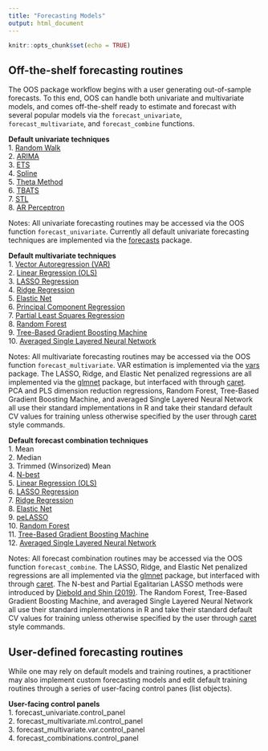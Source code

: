 ```yaml
---
title: "Forecasting Models"
output: html_document
---
```


```r
knitr::opts_chunk$set(echo = TRUE)
```

## Off-the-shelf forecasting routines
The OOS package workflow begins with a user generating out-of-sample forecasts. To this end, OOS can handle both univariate and multivariate models, and comes off-the-shelf ready to estimate and forecast with several popular models via the `forecast_univariate`, `forecast_multivariate`, and `forecast_combine` functions.

**Default univariate techniques**  
1. [Random Walk](https://www.rdocumentation.org/packages/forecast/versions/8.13/topics/rwf)   
2. [ARIMA](https://www.rdocumentation.org/packages/forecast/versions/8.13/topics/auto.arima)  
3. [ETS](https://www.rdocumentation.org/packages/forecast/versions/8.13/topics/ets)    
4. [Spline](https://www.rdocumentation.org/packages/forecast/versions/8.13/topics/spline)  
5. [Theta Method](https://www.rdocumentation.org/packages/forecast/versions/8.13/topics/thetaf)  
6. [TBATS](https://www.rdocumentation.org/packages/forecast/versions/8.13/topics/tbats)  
7. [STL](https://www.rdocumentation.org/packages/forecast/versions/8.13/topics/stlm)             
8. [AR Perceptron](https://www.rdocumentation.org/packages/forecast/versions/8.13/topics/nnetar)  

Notes: All univariate forecasting routines may be accessed via the OOS function `forecast_univariate`. Currently all default univariate forecasting techniques are implemented via the [forecasts](https://cran.r-project.org/web/packages/forecast/forecast.pdf) package. 

**Default multivariate techniques**  
1. [Vector Autoregression (VAR)](https://www.rdocumentation.org/packages/vars/versions/1.5-3/topics/VAR)  
2. [Linear Regression  (OLS)](https://www.rdocumentation.org/packages/stats/versions/3.6.2/topics/lm)  
3. [LASSO Regression](https://www.rdocumentation.org/packages/glmnet/versions/4.1/topics/glmnet)  
4. [Ridge Regression](https://www.rdocumentation.org/packages/glmnet/versions/4.1/topics/glmnet)  
5. [Elastic Net](https://www.rdocumentation.org/packages/glmnet/versions/4.1/topics/glmnet)   
6. [Principal Component Regression](https://www.rdocumentation.org/packages/analogue/versions/0.17-5/topics/pcr)  
7. [Partial Least Squares Regression](https://www.rdocumentation.org/packages/mixOmics/versions/6.3.2/topics/pls)  
8. [Random Forest](https://www.rdocumentation.org/packages/randomForest/versions/4.6-14/topics/randomForest)  
9. [Tree-Based Gradient Boosting Machine](https://www.rdocumentation.org/packages/gbm/versions/2.1.8/topics/gbm)   
10. [Averaged Single Layered Neural Network](https://www.rdocumentation.org/packages/caret/versions/6.0-86/topics/avNNet)  

Notes: All multivariate forecasting routines may be accessed via the OOS function `forecast_multivariate`. VAR estimation is implemented via the [vars](https://cran.r-project.org/web/packages/vars/vars.pdf) package. The LASSO, Ridge, and Elastic Net penalized regressions are all implemented via the [glmnet](https://cran.r-project.org/web/packages/glmnet/index.html) package, but interfaced with through [caret](https://cran.r-project.org/web/packages/caret/caret.pdf). PCA and PLS dimension reduction regressions, Random Forest, Tree-Based Gradient Boosting Machine, and averaged Single Layered Neural Network all use their standard implementations in R and take their standard default CV values for training unless otherwise specified by the user through [caret](https://cran.r-project.org/web/packages/caret/caret.pdf) style commands.

**Default forecast combination techniques**  
1. Mean  
2. Median  
3. Trimmed (Winsorized) Mean  
4. [N-best](https://www.sas.upenn.edu/~fdiebold/papers2/DieboldShinEgalitarianLasso.pdf)  
5. [Linear Regression  (OLS)](https://www.rdocumentation.org/packages/stats/versions/3.6.2/topics/lm)  
6. [LASSO Regression](https://www.rdocumentation.org/packages/glmnet/versions/4.1/topics/glmnet)  
7. [Ridge Regression](https://www.rdocumentation.org/packages/glmnet/versions/4.1/topics/glmnet)  
8. [Elastic Net](https://www.rdocumentation.org/packages/glmnet/versions/4.1/topics/glmnet)   
9. [peLASSO](https://www.sas.upenn.edu/~fdiebold/papers2/DieboldShinEgalitarianLasso.pdf)   
10. [Random Forest](https://www.rdocumentation.org/packages/randomForest/versions/4.6-14/topics/randomForest)    
11. [Tree-Based Gradient Boosting Machine](https://www.rdocumentation.org/packages/gbm/versions/2.1.8/topics/gbm)     
12. [Averaged Single Layered Neural Network](https://www.rdocumentation.org/packages/caret/versions/6.0-86/topics/avNNet)    

Notes: All forecast combination routines may be accessed via the OOS function `forecast_combine`. The LASSO, Ridge, and Elastic Net penalized regressions are all implemented via the [glmnet](https://cran.r-project.org/web/packages/glmnet/index.html) package, but interfaced with through [caret](https://cran.r-project.org/web/packages/caret/caret.pdf). The N-best and Partial Egalitarian LASSO methods were introduced by [Diebold and Shin (2019)](https://www.sas.upenn.edu/~fdiebold/papers2/DieboldShinEgalitarianLasso.pdf).  The Random Forest, Tree-Based Gradient Boosting Machine, and averaged Single Layered Neural Network all use their standard implementations in R and take their standard default CV values for training unless otherwise specified by the user through [caret](https://cran.r-project.org/web/packages/caret/caret.pdf) style commands.



## User-defined forecasting routines
While one may rely on default models and training routines, a practitioner may also implement custom forecasting models and edit default training routines through a series of user-facing control panes (list objects).      

**User-facing control panels**  
1. forecast_univariate.control_panel  
2. forecast_multivariate.ml.control_panel  
3. forecast_multivariate.var.control_panel  
4. forecast_combinations.control_panel  
